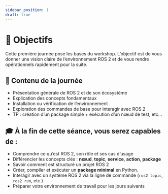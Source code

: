 ```yaml
---
sidebar_position: 1
draft: true
---
```


# 🎯 Objectifs

Cette première journée pose les bases du workshop. L’objectif est de vous donner une vision claire de l’environnement ROS 2 et de vous rendre opérationnels rapidement pour la suite.

## 🧭 Contenu de la journée

- Présentation générale de ROS 2 et de son écosystème
- Explication des concepts fondamentaux
- Installation ou vérification de l’environnement
- Exploration des commandes de base pour interagir avec ROS 2
- TP : création d’un package simple + exécution d’un nœud de test, etc...

## 🎓 À la fin de cette séance, vous serez capables de :

- Comprendre ce qu’est ROS 2, son rôle et ses cas d’usage
- Différencier les concepts clés : **nœud**, **topic**, **service**, **action**, **package**
- Savoir comment est structuré un projet ROS 2
- Créer, compiler et exécuter un **package minimal** en Python.
- Interagir avec un système ROS 2 via la ligne de commande (`ros2 topic`, `ros2 run`, etc.)
- Préparer votre environnement de travail pour les jours suivants 

